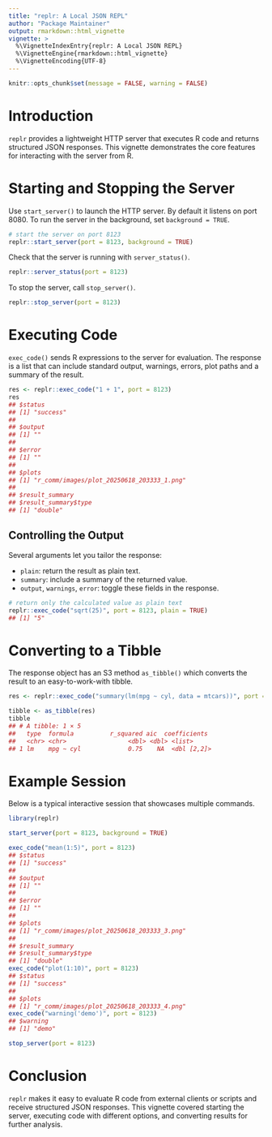 ```yaml
---
title: "replr: A Local JSON REPL"
author: "Package Maintainer"
output: rmarkdown::html_vignette
vignette: >
  %\VignetteIndexEntry{replr: A Local JSON REPL}
  %\VignetteEngine{rmarkdown::html_vignette}
  %\VignetteEncoding{UTF-8}
---
```


```r
knitr::opts_chunk$set(message = FALSE, warning = FALSE)
```

# Introduction

`replr` provides a lightweight HTTP server that executes R code and returns
structured JSON responses. This vignette demonstrates the core features for
interacting with the server from R.

# Starting and Stopping the Server

Use `start_server()` to launch the HTTP server. By default it listens on port
8080. To run the server in the background, set `background = TRUE`.

```r
# start the server on port 8123
replr::start_server(port = 8123, background = TRUE)
```

Check that the server is running with `server_status()`.

```r
replr::server_status(port = 8123)
```

To stop the server, call `stop_server()`.

```r
replr::stop_server(port = 8123)
```

# Executing Code

`exec_code()` sends R expressions to the server for evaluation. The response is
a list that can include standard output, warnings, errors, plot paths and a
summary of the result.

```r
res <- replr::exec_code("1 + 1", port = 8123)
res
## $status
## [1] "success"
##
## $output
## [1] ""
##
## $error
## [1] ""
##
## $plots
## [1] "r_comm/images/plot_20250618_203333_1.png"
##
## $result_summary
## $result_summary$type
## [1] "double"
```

## Controlling the Output

Several arguments let you tailor the response:

- `plain`: return the result as plain text.
- `summary`: include a summary of the returned value.
- `output`, `warnings`, `error`: toggle these fields in the response.

```r
# return only the calculated value as plain text
replr::exec_code("sqrt(25)", port = 8123, plain = TRUE)
## [1] "5"
```

# Converting to a Tibble

The response object has an S3 method `as_tibble()` which converts the result to
an easy-to-work-with tibble.

```r
res <- replr::exec_code("summary(lm(mpg ~ cyl, data = mtcars))", port = 8123)

tibble <- as_tibble(res)
tibble
## # A tibble: 1 × 5
##   type  formula          r_squared aic  coefficients
##   <chr> <chr>                 <dbl> <dbl> <list>
## 1 lm    mpg ~ cyl             0.75    NA  <dbl [2,2]>
```

# Example Session

Below is a typical interactive session that showcases multiple commands.

```r
library(replr)

start_server(port = 8123, background = TRUE)

exec_code("mean(1:5)", port = 8123)
## $status
## [1] "success"
##
## $output
## [1] ""
##
## $error
## [1] ""
##
## $plots
## [1] "r_comm/images/plot_20250618_203333_3.png"
##
## $result_summary
## $result_summary$type
## [1] "double"
exec_code("plot(1:10)", port = 8123)
## $status
## [1] "success"
##
## $plots
## [1] "r_comm/images/plot_20250618_203333_4.png"
exec_code("warning('demo')", port = 8123)
## $warning
## [1] "demo"

stop_server(port = 8123)
```

# Conclusion

`replr` makes it easy to evaluate R code from external clients or scripts and
receive structured JSON responses. This vignette covered starting the server,
executing code with different options, and converting results for further
analysis.

